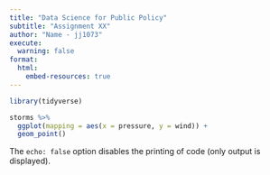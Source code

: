 ```yaml
---
title: "Data Science for Public Policy"
subtitle: "Assignment XX"
author: "Name - jj1073"
execute:
  warning: false
format:
  html:
    embed-resources: true
---
```


```r
library(tidyverse)
```

```r
storms %>%
  ggplot(mapping = aes(x = pressure, y = wind)) +
  geom_point()
```

The `echo: false` option disables the printing of code (only output is displayed).
